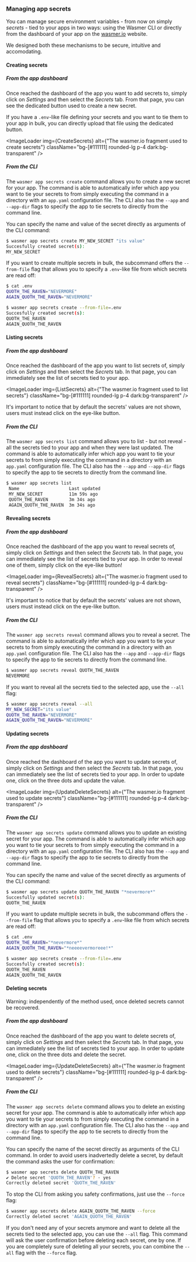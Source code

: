 
### Managing app secrets
You can manage secure environment variables - from now on simply _secrets_ -
tied to your apps in two ways: using the Wasmer CLI or directly from the
dashboard of your app on the [wasmer.io](https://wasmer.io) website.

We designed both these mechanisms to be secure, intuitive and accomodating.

#### Creating secrets

##### From the app dashboard 
Once reached the dashboard of the app you want to add secrets to, simply click
on _Settings_ and then select the _Secrets_ tab. From that page, you can see
the dedicated button used to create a new secret. 

If you have a `.env`-like file defining your secrets and you want to tie them
to your app in bulk, you can directly upload that file using the dedicated
button. 


<ImageLoader
  img={CreateSecrets}
  alt={"The wasmer.io fragment used to create secrets"}
  className="bg-[#111111] rounded-lg p-4 dark:bg-transparent"
/>

##### From the CLI
The `wasmer app secrets create` command allows you to create a new secret for
your app. The command is able to automatically infer which app you want to tie
your secrets to from simply executing the command in a directory with an
`app.yaml` configuration file. The CLI also has the `--app` and `--app-dir`
flags to specify the app to tie secrets to directly from the command line. 

You can specify the name and value of the secret directly as arguments of the
CLI command: 
```sh
$ wasmer app secrets create MY_NEW_SECRET "its value"
Succesfully created secret(s):
MY_NEW_SECRET
```

If you want to create multiple secrets in bulk, the subcommand offers the 
`--from-file` flag that allows you to specify a `.env`-like file from which 
secrets are read off: 
```sh 
$ cat .env
QUOTH_THE_RAVEN="NEVERMORE"
AGAIN_QUOTH_THE_RAVEN="NEVERMORE"

$ wasmer app secrets create --from-file=.env         
Succesfully created secret(s):
QUOTH_THE_RAVEN
AGAIN_QUOTH_THE_RAVEN
```

#### Listing secrets

##### From the app dashboard 
Once reached the dashboard of the app you want to list secrets of, simply
click on _Settings_ and then select the _Secrets_ tab. In that page, you can
immediately see the list of secrets tied to your app. 

<ImageLoader
  img={ListSecrets}
  alt={"The wasmer.io fragment used to list secrets"}
  className="bg-[#111111] rounded-lg p-4 dark:bg-transparent"
/>

It's important to notice that by default the secrets' values are not shown,
users must instead click on the eye-like button.

##### From the CLI
The `wasmer app secrets list` command allows you to list - but not reveal - all
the secrets tied to your app and when they were last updated. The command is
able to automatically infer which app you want to tie your secrets to from
simply executing the command in a directory with an `app.yaml` configuration
file. The CLI also has the `--app` and `--app-dir` flags to specify the app to
tie secrets to directly from the command line. 

```sh
$ wasmer app secrets list        
 Name                   Last updated      
 MY_NEW_SECRET          11m 59s ago 
 QUOTH_THE_RAVEN        3m 34s ago  
 AGAIN_QUOTH_THE_RAVEN  3m 34s ago  
```

#### Revealing secrets 
##### From the app dashboard 
Once reached the dashboard of the app you want to reveal secrets of, simply
click on _Settings_ and then select the _Secrets_ tab. In that page, you can
immediately see the list of secrets tied to your app. In order to reveal one of
them, simply click on the eye-like button!

<ImageLoader
  img={RevealSecrets}
  alt={"The wasmer.io fragment used to reveal secrets"}
  className="bg-[#111111] rounded-lg p-4 dark:bg-transparent"
/>

It's important to notice that by default the secrets' values are not shown,
users must instead click on the eye-like button.

##### From the CLI
The `wasmer app secrets reveal` command allows you to reveal a secret. The
command is able to automatically infer which app you want to tie your secrets
to from simply executing the command in a directory with an `app.yaml`
configuration file. The CLI also has the `--app` and `--app-dir` flags to
specify the app to tie secrets to directly from the command line. 

```sh
$ wasmer app secrets reveal QUOTH_THE_RAVEN
NEVERMORE
```

If you want to reveal all the secrets tied to the selected app, use the `--all` flag:
```sh
$ wasmer app secrets reveal --all                  
MY_NEW_SECRET="its value"
QUOTH_THE_RAVEN="NEVERMORE"
AGAIN_QUOTH_THE_RAVEN="NEVERMORE"
```

#### Updating secrets 
##### From the app dashboard 
Once reached the dashboard of the app you want to update secrets of, simply
click on _Settings_ and then select the _Secrets_ tab. In that page, you can
immediately see the list of secrets tied to your app. In order to update one,
click on the three dots and update the value. 

<ImageLoader
  img={UpdateDeleteSecrets}
  alt={"The wasmer.io fragment used to update secrets"}
  className="bg-[#111111] rounded-lg p-4 dark:bg-transparent"
/>

##### From the CLI
The `wasmer app secrets update` command allows you to update an existing secret for
your app. The command is able to automatically infer which app you want to tie
your secrets to from simply executing the command in a directory with an
`app.yaml` configuration file. The CLI also has the `--app` and `--app-dir`
flags to specify the app to tie secrets to directly from the command line. 

You can specify the name and value of the secret directly as arguments of the
CLI command: 
```sh
$ wasmer app secrets update QUOTH_THE_RAVEN "*nevermore*"
Succesfully updated secret(s):
QUOTH_THE_RAVEN
```

If you want to update multiple secrets in bulk, the subcommand offers the 
`--from-file` flag that allows you to specify a `.env`-like file from which 
secrets are read off: 
```sh 
$ cat .env
QUOTH_THE_RAVEN="*nevermore*"
AGAIN_QUOTH_THE_RAVEN="*neeeevermoreee!*"

$ wasmer app secrets create --from-file=.env         
Succesfully created secret(s):
QUOTH_THE_RAVEN
AGAIN_QUOTH_THE_RAVEN
```

#### Deleting secrets 

<Callout type='warning'>
Warning: independently of the method used, once deleted secrets cannot be recovered. 
</Callout>

##### From the app dashboard 
Once reached the dashboard of the app you want to delete secrets of, simply
click on _Settings_ and then select the _Secrets_ tab. In that page, you can
immediately see the list of secrets tied to your app. In order to update one,
click on the three dots and delete the secret. 

<ImageLoader
  img={UpdateDeleteSecrets}
  alt={"The wasmer.io fragment used to delete secrets"}
  className="bg-[#111111] rounded-lg p-4 dark:bg-transparent"
/>


##### From the CLI
The `wasmer app secrets delete` command allows you to delete an existing secret for
your app. The command is able to automatically infer which app you want to tie
your secrets to from simply executing the command in a directory with an
`app.yaml` configuration file. The CLI also has the `--app` and `--app-dir`
flags to specify the app to tie secrets to directly from the command line. 


You can specify the name of the secret directly as arguments of the
CLI command. In order to avoid users inadvertedly delete a secret, by default 
the command asks the user for confirmation:
```sh
$ wasmer app secrets delete QUOTH_THE_RAVEN 
✔ Delete secret 'QUOTH_THE_RAVEN'? · yes
Correctly deleted secret 'QUOTH_THE_RAVEN'
```

To stop the CLI from asking you safety confirmations, just use the `--force` flag: 
```sh
$ wasmer app secrets delete AGAIN_QUOTH_THE_RAVEN --force
Correctly deleted secret 'AGAIN_QUOTH_THE_RAVEN'
```

If you don't need any of your secrets anymore and want to delete all 
the secrets tied to the selected app, you can use the `--all` flag. This command will 
ask the user confirmation before deleting each secret, one by one. 
If you are completely sure of deleting all your secrets, you can combine the `--all` flag 
with the `--force` flag. 
